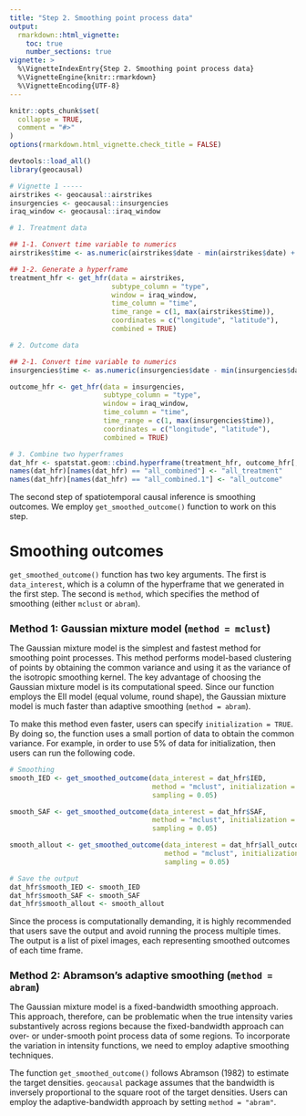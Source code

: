```yaml
---
title: "Step 2. Smoothing point process data"
output: 
  rmarkdown::html_vignette:
    toc: true
    number_sections: true
vignette: >
  %\VignetteIndexEntry{Step 2. Smoothing point process data}
  %\VignetteEngine{knitr::rmarkdown}
  %\VignetteEncoding{UTF-8}
---
```


<style type = "text/css">
h1.title {
  font-size: 30px;
}
h1 { /* Header 1 */
  font-size: 26px;
}
h2 { /* Header 2 */
    font-size: 18px;
}
h3 { /* Header 3 */
  font-size: 16px;
}
div#TOC li {
    list-style:none;
    background-image:none;
    background-repeat:none;
    background-position:0; 
}
</style>

```r
knitr::opts_chunk$set(
  collapse = TRUE,
  comment = "#>"
)
options(rmarkdown.html_vignette.check_title = FALSE)
```

```r
devtools::load_all()
library(geocausal)
```

```r
# Vignette 1 -----
airstrikes <- geocausal::airstrikes
insurgencies <- geocausal::insurgencies
iraq_window <- geocausal::iraq_window

# 1. Treatment data

## 1-1. Convert time variable to numerics
airstrikes$time <- as.numeric(airstrikes$date - min(airstrikes$date) + 1)

## 1-2. Generate a hyperframe
treatment_hfr <- get_hfr(data = airstrikes,
                         subtype_column = "type",
                         window = iraq_window,
                         time_column = "time",
                         time_range = c(1, max(airstrikes$time)),
                         coordinates = c("longitude", "latitude"),
                         combined = TRUE)

# 2. Outcome data

## 2-1. Convert time variable to numerics
insurgencies$time <- as.numeric(insurgencies$date - min(insurgencies$date) + 1)

outcome_hfr <- get_hfr(data = insurgencies,
                       subtype_column = "type",
                       window = iraq_window,
                       time_column = "time",
                       time_range = c(1, max(insurgencies$time)),
                       coordinates = c("longitude", "latitude"),
                       combined = TRUE)

# 3. Combine two hyperframes
dat_hfr <- spatstat.geom::cbind.hyperframe(treatment_hfr, outcome_hfr[, -1])
names(dat_hfr)[names(dat_hfr) == "all_combined"] <- "all_treatment"
names(dat_hfr)[names(dat_hfr) == "all_combined.1"] <- "all_outcome"
```

The second step of spatiotemporal causal inference is smoothing outcomes. We employ `get_smoothed_outcome()` function to work on this step. 

# Smoothing outcomes

`get_smoothed_outcome()` function has two key arguments. The first is `data_interest`, which is a column of the hyperframe that we generated in the first step. The second is `method`, which specifies the method of smoothing (either `mclust` or `abram`).

## Method 1: Gaussian mixture model (`method = mclust`)

The Gaussian mixture model is the simplest and fastest method for smoothing point processes. This method performs model-based clustering of points by obtaining the common variance and using it as the variance of the isotropic smoothing kernel. The key advantage of choosing the Gaussian mixture model is its computational speed. Since our function employs the EII model (equal volume, round shape), the Gaussian mixture model is much faster than adaptive smoothing (`method = abram`).

To make this method even faster, users can specify `initialization = TRUE`. By doing so, the function uses a small portion of data to obtain the common variance. For example, in order to use 5% of data for initialization, then users can run the following code.

```r
# Smoothing
smooth_IED <- get_smoothed_outcome(data_interest = dat_hfr$IED,
                                   method = "mclust", initialization = TRUE,
                                   sampling = 0.05)

smooth_SAF <- get_smoothed_outcome(data_interest = dat_hfr$SAF,
                                   method = "mclust", initialization = TRUE,
                                   sampling = 0.05)

smooth_allout <- get_smoothed_outcome(data_interest = dat_hfr$all_outcome,
                                      method = "mclust", initialization = TRUE,
                                      sampling = 0.05)

# Save the output
dat_hfr$smooth_IED <- smooth_IED
dat_hfr$smooth_SAF <- smooth_SAF
dat_hfr$smooth_allout <- smooth_allout
```

Since the process is computationally demanding, it is highly recommended that users save the output and avoid running the process multiple times. The output is a list of pixel images, each representing smoothed outcomes of each time frame.

## Method 2: Abramson's adaptive smoothing (`method = abram`)

The Gaussian mixture model is a fixed-bandwidth smoothing approach. This approach, therefore, can be problematic when the true intensity varies substantively across regions because the fixed-bandwidth approach can over- or under-smooth point process data of some regions. To incorporate the variation in intensity functions, we need to employ adaptive smoothing techniques. 

The function `get_smoothed_outcome()` follows Abramson (1982) to estimate the target densities. `geocausal` package assumes that the bandwidth is inversely proportional to the square root of the target densities. Users can employ the adaptive-bandwidth approach by setting `method = "abram"`.
